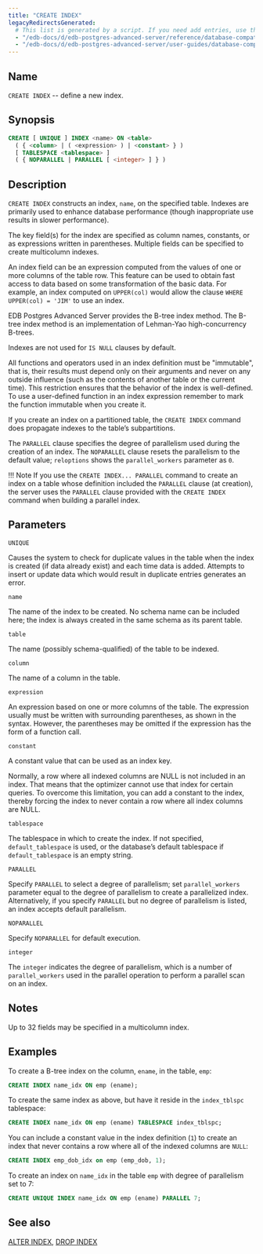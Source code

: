 ```yaml
---
title: "CREATE INDEX"
legacyRedirectsGenerated:
  # This list is generated by a script. If you need add entries, use the `legacyRedirects` key.
  - "/edb-docs/d/edb-postgres-advanced-server/reference/database-compatibility-for-oracle-developers-reference-guide/9.6/Database_Compatibility_for_Oracle_Developers_Reference_Guide.1.038.html"
  - "/edb-docs/d/edb-postgres-advanced-server/user-guides/database-compatibility-for-oracle-developers-guide/9.5/Database_Compatibility_for_Oracle_Developers_Guide.1.068.html"
---
```


<div id="create_index" class="registered_link"></div>

## Name

`CREATE INDEX` -- define a new index.

## Synopsis

```sql
CREATE [ UNIQUE ] INDEX <name> ON <table>
  ( { <column> | ( <expression> ) | <constant> } )
  [ TABLESPACE <tablespace> ]
  ( { NOPARALLEL | PARALLEL [ <integer> ] } )
```

## Description

`CREATE INDEX` constructs an index, `name`, on the specified table. Indexes are primarily used to enhance database performance (though inappropriate use results in slower performance).

The key field(s) for the index are specified as column names, constants, or as expressions written in parentheses. Multiple fields can be specified to create multicolumn indexes.

An index field can be an expression computed from the values of one or more columns of the table row. This feature can be used to obtain fast access to data based on some transformation of the basic data. For example, an index computed on `UPPER(col)` would allow the clause `WHERE UPPER(col) = 'JIM'` to use an index.

EDB Postgres Advanced Server provides the B-tree index method. The B-tree index method is an implementation of Lehman-Yao high-concurrency B-trees.

Indexes are not used for `IS NULL` clauses by default.

All functions and operators used in an index definition must be "immutable", that is, their results must depend only on their arguments and never on any outside influence (such as the contents of another table or the current time). This restriction ensures that the behavior of the index is well-defined. To use a user-defined function in an index expression remember to mark the function immutable when you create it.

If you create an index on a partitioned table, the `CREATE INDEX` command does propagate indexes to the table’s subpartitions.

The `PARALLEL` clause specifies the degree of parallelism used during the creation of an index. The `NOPARALLEL` clause resets the parallelism to the default value; `reloptions` shows the `parallel_workers` parameter as `0`.

!!! Note
    If you use the `CREATE INDEX... PARALLEL` command to create an index on a table whose definition included the `PARALLEL` clause (at creation), the server uses the `PARALLEL` clause provided with the `CREATE INDEX` command when building a parallel index.

## Parameters

`UNIQUE`

 Causes the system to check for duplicate values in the table when the index is created (if data already exist) and each time data is added. Attempts to insert or update data which would result in duplicate entries generates an error.

`name`

 The name of the index to be created. No schema name can be included here; the index is always created in the same schema as its parent table.

`table`

 The name (possibly schema-qualified) of the table to be indexed.

`column`

 The name of a column in the table.

`expression`

 An expression based on one or more columns of the table. The expression usually must be written with surrounding parentheses, as shown in the syntax. However, the parentheses may be omitted if the expression has the form of a function call.

`constant`

 A constant value that can be used as an index key.

 Normally, a row where all indexed columns are NULL is not included in an index. That means that the optimizer cannot use that index for certain queries. To overcome this limitation, you can add a constant to the index, thereby forcing the index to never contain a row where all index columns are NULL.

`tablespace`

 The tablespace in which to create the index. If not specified, `default_tablespace` is used, or the database’s default tablespace if `default_tablespace` is an empty string.

`PARALLEL`

 Specify `PARALLEL` to select a degree of parallelism; set `parallel_workers` parameter equal to the degree of parallelism to create a parallelized index. Alternatively, if you specify `PARALLEL` but no degree of parallelism is listed, an index accepts default parallelism.

`NOPARALLEL`

 Specify `NOPARALLEL` for default execution.

`integer`

 The `integer` indicates the degree of parallelism, which is a number of `parallel_workers` used in the parallel operation to perform a parallel scan on an index.

## Notes

Up to 32 fields may be specified in a multicolumn index.

## Examples

To create a B-tree index on the column, `ename`, in the table, `emp`:

```sql
CREATE INDEX name_idx ON emp (ename);
```

To create the same index as above, but have it reside in the `index_tblspc` tablespace:

```sql
CREATE INDEX name_idx ON emp (ename) TABLESPACE index_tblspc;
```

You can include a constant value in the index definition (`1`) to create an index that never contains a row where all of the indexed columns are `NULL`:

```sql
CREATE INDEX emp_dob_idx on emp (emp_dob, 1);
```

To create an index on `name_idx` in the table `emp` with degree of parallelism set to 7:

```sql
CREATE UNIQUE INDEX name_idx ON emp (ename) PARALLEL 7;
```

## See also

[ALTER INDEX](03_alter_index/#alter_index), [DROP INDEX](48_drop_index/#drop_index)
